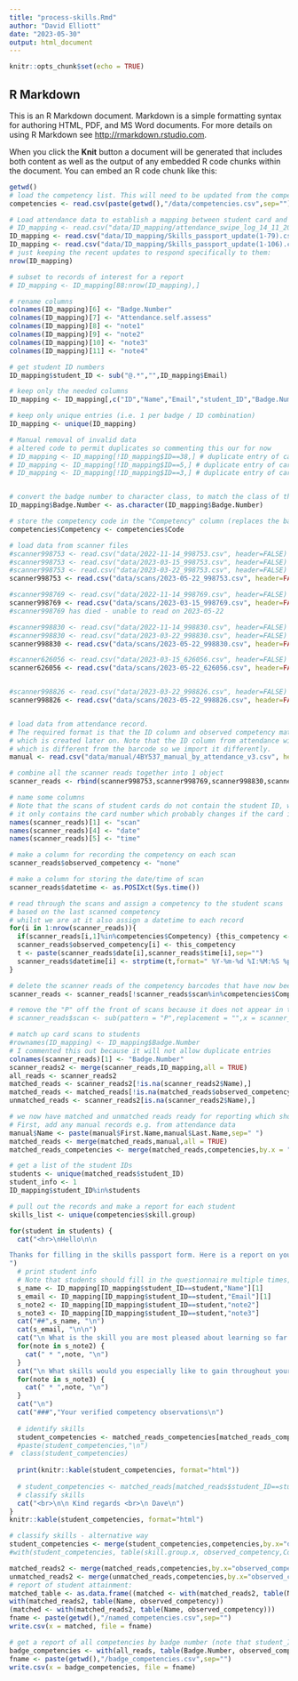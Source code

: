 ```yaml
---
title: "process-skills.Rmd"
author: "David Elliott"
date: "2023-05-30"
output: html_document
---
```


```r
knitr::opts_chunk$set(echo = TRUE)
```

## R Markdown

This is an R Markdown document. Markdown is a simple formatting syntax for authoring HTML, PDF, and MS Word documents. For more details on using R Markdown see <http://rmarkdown.rstudio.com>.

When you click the **Knit** button a document will be generated that includes both content as well as the output of any embedded R code chunks within the document. You can embed an R code chunk like this:

```r
getwd()
# load the competency list. This will need to be updated from the competencies spreadsheet if any skills are added
competencies <- read.csv(paste(getwd(),"/data/competencies.csv",sep=""))

# Load attendance data to establish a mapping between student card and student ID number
# ID_mapping <- read.csv("data/ID_mapping/attendance_swipe_log_14_11_2022_23_26_11.csv")
ID_mapping <- read.csv("data/ID_mapping/Skills_passport_update(1-79).csv")
ID_mapping <- read.csv("data/ID_mapping/Skills_passport_update(1-106).csv")
# just keeping the recent updates to respond specifically to them:
nrow(ID_mapping)

# subset to records of interest for a report
# ID_mapping <- ID_mapping[88:nrow(ID_mapping),]
```


```r

# rename columns
colnames(ID_mapping)[6] <- "Badge.Number"
colnames(ID_mapping)[7] <- "Attendance.self.assess"
colnames(ID_mapping)[8] <- "note1"
colnames(ID_mapping)[9] <- "note2"
colnames(ID_mapping)[10] <- "note3"
colnames(ID_mapping)[11] <- "note4"

# get student ID numbers
ID_mapping$student_ID <- sub("@.*","",ID_mapping$Email)

# keep only the needed columns
ID_mapping <- ID_mapping[,c("ID","Name","Email","student_ID","Badge.Number","Attendance.self.assess","note1","note2","note3","note4")]

# keep only unique entries (i.e. 1 per badge / ID combination)
ID_mapping <- unique(ID_mapping)

# Manual removal of invalid data
# altered code to permit duplicates so commenting this our for now
# ID_mapping <- ID_mapping[!ID_mapping$ID==38,] # duplicate entry of card number
# ID_mapping <- ID_mapping[!ID_mapping$ID==5,] # duplicate entry of card number
# ID_mapping <- ID_mapping[!ID_mapping$ID==3,] # duplicate entry of card number


# convert the badge number to character class, to match the class of the scans
ID_mapping$Badge.Number <- as.character(ID_mapping$Badge.Number)

# store the competency code in the "Competency" column (replaces the barcode which is of no use here)
competencies$Competency <- competencies$Code

# load data from scanner files
#scanner998753 <- read.csv("data/2022-11-14_998753.csv", header=FALSE)
#scanner998753 <- read.csv("data/2023-03-15_998753.csv", header=FALSE)
#scanner998753 <- read.csv("data/2023-03-22_998753.csv", header=FALSE)
scanner998753 <- read.csv("data/scans/2023-05-22_998753.csv", header=FALSE)

#scanner998769 <- read.csv("data/2022-11-14_998769.csv", header=FALSE)
scanner998769 <- read.csv("data/scans/2023-03-15_998769.csv", header=FALSE)
#scanner998769 has died - unable to read on 2023-05-22

#scanner998830 <- read.csv("data/2022-11-14_998830.csv", header=FALSE)
#scanner998830 <- read.csv("data/2023-03-22_998830.csv", header=FALSE)
scanner998830 <- read.csv("data/scans/2023-05-22_998830.csv", header=FALSE)

#scanner626056 <- read.csv("data/2023-03-15_626056.csv", header=FALSE)
scanner626056 <- read.csv("data/scans/2023-05-22_626056.csv", header=FALSE)


#scanner998826 <- read.csv("data/2023-03-22_998826.csv", header=FALSE)
scanner998826 <- read.csv("data/scans/2023-05-22_998826.csv", header=FALSE)


# load data from attendance record. 
# The required format is that the ID column and observed competency match up with the format of "matched records"
# which is created later on. Note that the ID column from attendance will be the student ID 
# which is different from the barcode so we import it differently.
manual <- read.csv("data/manual/4BY537_manual_by_attendance_v3.csv", header=TRUE)

# combine all the scanner reads together into 1 object
scanner_reads <- rbind(scanner998753,scanner998769,scanner998830,scanner626056,scanner998826)

# name some columns
# Note that the scans of student cards do not contain the student ID, we will need to match that up later
# it only contains the card number which probably changes if the card is lost and re-issued
names(scanner_reads)[1] <- "scan"
names(scanner_reads)[4] <- "date"
names(scanner_reads)[5] <- "time"

# make a column for recording the competency on each scan
scanner_reads$observed_competency <- "none"

# make a column for storing the date/time of scan
scanner_reads$datetime <- as.POSIXct(Sys.time())
```



```r
# read through the scans and assign a competency to the student scans
# based on the last scanned competency
# whilst we are at it also assign a datetime to each record
for(i in 1:nrow(scanner_reads)){
  if(scanner_reads[i,1]%in%competencies$Competency) {this_competency <- scanner_reads[i,1]}
  scanner_reads$observed_competency[i] <- this_competency
  t <- paste(scanner_reads$date[i],scanner_reads$time[i],sep="")
  scanner_reads$datetime[i] <- strptime(t,format=" %Y-%m-%d %I:%M:%S %p")
}

# delete the scanner reads of the competency barcodes that have now been applied to the records
scanner_reads <- scanner_reads[!scanner_reads$scan%in%competencies$Competency,]

# remove the "P" off the front of scans because it does not appear in the attendance data
# scanner_reads$scan <- sub(pattern = "P",replacement = "",x = scanner_reads$scan )

# match up card scans to students
#rownames(ID_mapping) <- ID_mapping$Badge.Number 
# I commented this out because it will not allow duplicate entries
colnames(scanner_reads)[1] <- "Badge.Number"
scanner_reads2 <- merge(scanner_reads,ID_mapping,all = TRUE)
all_reads <- scanner_reads2
matched_reads <- scanner_reads2[!is.na(scanner_reads2$Name),]
matched_reads <- matched_reads[!is.na(matched_reads$observed_competency),]
unmatched_reads <- scanner_reads2[is.na(scanner_reads2$Name),]

# we now have matched and unmatched reads ready for reporting which should be done per student by the student ID number
# First, add any manual records e.g. from attendance data
manual$Name <- paste(manual$First.Name,manual$Last.Name,sep=" ")
matched_reads <- merge(matched_reads,manual,all = TRUE)
matched_reads_competencies <- merge(matched_reads,competencies,by.x = "observed_competency",by.y = "Competency")

# get a list of the student IDs
students <- unique(matched_reads$student_ID)
student_info <- 1
ID_mapping$student_ID%in%students

# pull out the records and make a report for each student
skills_list <- unique(competencies$skill.group)

for(student in students) {
  cat("<hr>\nHello\n\n

Thanks for filling in the skills passport form. Here is a report on your responses and the skills we have recorded for you. Please note that the recorded skills can be highly variable depending on your module selections, and we are gradually increasing the skills recording in the programme. You can optionally use this report to assist in your skills related assessments. We hope that as you continue to build up your skills passport that it will provide a valuable resource for reflecting upon your personal development and building your CV etc.\n\n
")
  # print student info
  # Note that students should fill in the questionnaire multiple times, so there can be multiple entries
  s_name <- ID_mapping[ID_mapping$student_ID==student,"Name"][1]  
  s_email <- ID_mapping[ID_mapping$student_ID==student,"Email"][1]
  s_note2 <- ID_mapping[ID_mapping$student_ID==student,"note2"]
  s_note3 <- ID_mapping[ID_mapping$student_ID==student,"note3"]
  cat("##",s_name, "\n")
  cat(s_email, "\n\n")
  cat("\n What is the skill you are most pleased about learning so far in your programme? \n\n")
  for(note in s_note2) {
    cat(" * ",note, "\n")
  }
  cat("\n What skills would you especially like to gain throughout your programme? \n\n")
  for(note in s_note3) {
    cat(" * ",note, "\n")
  }
  cat("\n")
  cat("###","Your verified competency observations\n")
  
  # identify skills
  student_competencies <- matched_reads_competencies[matched_reads_competencies$student_ID==student,c("observed_competency","date","skill.group","Competency.description")]
  #paste(student_competencies,"\n")
#  class(student_competencies)
  
  print(knitr::kable(student_competencies, format="html"))
  
  # student_competencies <- matched_reads[matched_reads$student_ID==student,c("observed_competency")]
  # classify skills
  cat("<br>\n\n Kind regards <br>\n Dave\n")
}
knitr::kable(student_competencies, format="html")

```

```r
# classify skills - alternative way 
student_competencies <- merge(student_competencies,competencies,by.x="observed_competency",by.y="Competency")
#with(student_competencies, table(skill.group.x, observed_competency,Competency.description.x))

matched_reads2 <- merge(matched_reads,competencies,by.x="observed_competency",by.y="Competency")
unmatched_reads2 <- merge(unmatched_reads,competencies,by.x="observed_competency",by.y="Competency")
# report of student attainment:
matched_table <- as.data.frame((matched <- with(matched_reads2, table(Name, observed_competency))))
with(matched_reads2, table(Name, observed_competency))
(matched <- with(matched_reads2, table(Name, observed_competency)))
fname <- paste(getwd(),"/named_competencies.csv",sep="")
write.csv(x = matched, file = fname)

# get a report of all competencies by badge number (note that student_ID is actually badge number here)
badge_competencies <- with(all_reads, table(Badge.Number, observed_competency))
fname <- paste(getwd(),"/badge_competencies.csv",sep="")
write.csv(x = badge_competencies, file = fname)

```

